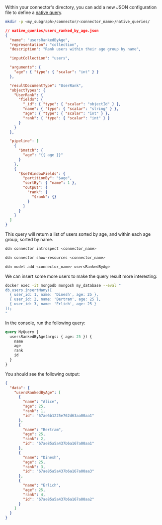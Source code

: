Within your connector's directory, you can add a new JSON configuration file to define a
[native query](/reference/connectors/mongodb/native-operations/native-queries.mdx).

```sh title="Create a new directory to store your native queries:"
mkdir -p <my_subgraph>/connector/<connector_name>/native_queries/
```

```json title="Create a new aggregation pipeline file in your connector's directory:"
// native_queries/users_ranked_by_age.json
{
  "name": "usersRankedByAge",
  "representation": "collection",
  "description": "Rank users within their age group by name",

  "inputCollection": "users",

  "arguments": {
    "age": { "type": { "scalar": "int" } }
  },

  "resultDocumentType": "UserRank",
  "objectTypes": {
    "UserRank": {
      "fields": {
        "_id": { "type": { "scalar": "objectId" } },
        "name": { "type": { "scalar": "string" } },
        "age": { "type": { "scalar": "int" } },
        "rank": { "type": { "scalar": "int" } }
      }
    }
  },

  "pipeline": [
    {
      "$match": {
        "age": "{{ age }}"
      }
    },
    {
      "$setWindowFields": {
        "partitionBy": "$age",
        "sortBy": { "name": 1 },
        "output": {
          "rank": {
            "$rank": {}
          }
        }
      }
    }
  ]
}
```

This query will return a list of users sorted by age, and within each age group, sorted by name.

```bash title="Use the DDN CLI to introspect your MongoDB instance:"
ddn connector introspect <connector_name>
```

```bash title="Show the found resources:"
ddn connector show-resources <connector_name>
```

```sh title="Then, add the model:"
ddn model add <connector_name> usersRankedByAge
```

We can insert some more users to make the query result more interesting:

```bash title="In your terminal, insert some more users:"
docker exec -it mongodb mongosh my_database --eval "
db.users.insertMany([
  { user_id: 1, name: 'Dinesh', age: 25 },
  { user_id: 2, name: 'Bertram', age: 25 },
  { user_id: 3, name: 'Erlich', age: 25 }
]);
"
```

In the console, run the following query:

```graphql
query MyQuery {
  usersRankedByAge(args: { age: 25 }) {
    name
    age
    rank
    id
  }
}
```

You should see the following output:

```json
{
  "data": {
    "usersRankedByAge": [
      {
        "name": "Alice",
        "age": 25,
        "rank": 1,
        "id": "67ae6b1225e762d63aa00aa1"
      },
      {
        "name": "Bertram",
        "age": 25,
        "rank": 2,
        "id": "67ae85a5a437b6a167a00aa1"
      },
      {
        "name": "Dinesh",
        "age": 25,
        "rank": 3,
        "id": "67ae85a5a437b6a167a00aa3"
      },
      {
        "name": "Erlich",
        "age": 25,
        "rank": 4,
        "id": "67ae85a5a437b6a167a00aa2"
      }
    ]
  }
}
```
